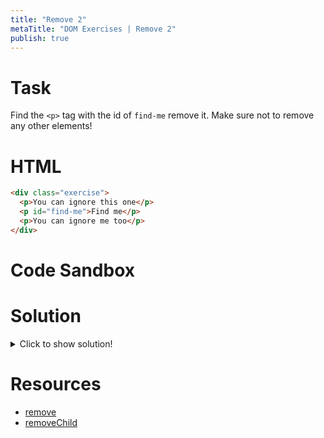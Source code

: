 ```yaml
---
title: "Remove 2"
metaTitle: "DOM Exercises | Remove 2"
publish: true
---
```


# Task

Find the `<p>` tag with the id of `find-me` remove it. Make sure not to remove any other elements!

# HTML

```html
<div class="exercise">
  <p>You can ignore this one</p>
  <p id="find-me">Find me</p>
  <p>You can ignore me too</p>
</div>
```

# Code Sandbox
<Sandbox src="/dom-09" />

# Solution

<details>
  <summary>Click to show solution!</summary>

```javascript
const pTag = document.querySelector("#find-me")
pTag.remove()
```

</details>

# Resources

- [remove](https://developer.mozilla.org/en-US/docs/Web/API/ChildNode/remove)
- [removeChild](https://developer.mozilla.org/en-US/docs/Web/API/Node/removeChild)
